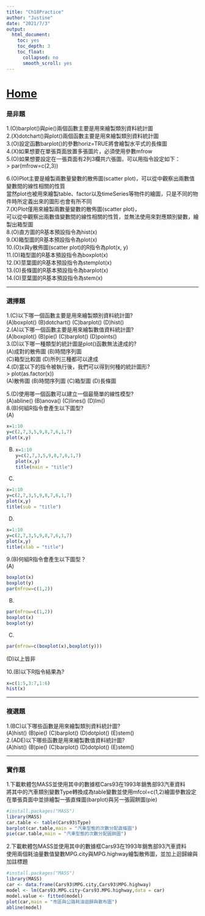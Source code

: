 ```yaml
---
title: "Ch18Practice"
author: "Justine"
date: "2021/7/3"
output:
  html_document:    
    toc: yes    
    toc_depth: 3
    toc_float:    
      collapsed: no   
      smooth_scroll: yes  
---
```

# [Home](Home.html)   

### 是非題        
1.(O)barplot()與pie()兩個函數主要是用來繪製類別資料統計圖        
2.(X)dotchart()與plot()兩個函數主要是用來繪製類別資料統計圖        
3.(O)設定函數barplot()的參數horiz=TRUE將會繪製水平式的長條圖        
4.(X)如果想要在單張頁面放置多張圖片，必須使用參數mfrow       
5.(O)如果想要設定在一張頁面有2列3欄共六張圖，可以用指令設定如下：        
    > par(mfrow=c(2,3))   
    
6.(O)Plot主要是繪製兩數量變數的散佈圖(scatter plot)，可以從中觀察出兩數值變數間的線性相關的性質     
    當然plot也被用來繪製table、factor以及timeSeries等物件的繪圖，只是不同的物件時所定義出來的圖形也會有所不同   
7.(X)Plot僅用來繪製兩數量變數的散佈圖(scatter plot)，       
    可以從中觀察出兩數值變數間的線性相關的性質，並無法使用來對應類別變數，繪製出箱型圖        
8.(O)直方圖的R基本預設指令為hist(x)        
9.(X)箱型圖的R基本預設指令為plot(x)       
10.(O)x與y散佈圖(scatter plot)的R指令為plot(x, y)        
11.(O)箱型圖的R基本預設指令為boxplot(x)       
12.(X)莖葉圖的R基本預設指令為stemplot(x)        
13.(O)長條圖的R基本預設指令為barplot(x)       
14.(O)莖葉圖的R基本預設指令為stem(x)        

---   

### 選擇題    
1.(C)以下哪一個函數主要是用來繪製類別資料統計圖?        
    (A)boxplot() (B)dotchart() (C)barplot() (D)hist()       
2.(A)以下哪一個函數主要是用來繪製數值資料統計圖?        
    (A)boxplot() (B)pie() (C)barplot() (D)points()        
3.(D)以下哪一種類型的統計圖是plot()函數無法達成的?        
    (A)成對的散佈圖 (B)時間序列圖       
    (C)箱型比較圖   (D)所列三種都可以達成       
4.(D)當以下的指令被執行後，我們可以得到何種的統計圖形?        
    > plot(as.factor(x))      
    (A)散佈圖 (B)時間序列圖 (C)箱型圖 (D)長條圖   
    
5.(D)使用哪一個函數可以建立一個最簡單的線性模型?        
    (A)abline() (B)anova() (C)lines() (D)lm()       
8.(B)何組R指令會產生以下圖型?       
(A)
```r
x=1:10
y=c(2,7,3,5,9,8,7,6,1,7)
plot(x,y)
```
(B)
    ```r
x=1:10
y=c(2,7,3,5,9,8,7,6,1,7)
plot(x,y)
title(main = "title")
```
(C)
```r
x=1:10
y=c(2,7,3,5,9,8,7,6,1,7)
plot(x,y)
title(sub = "title")
```
(D)
```r
x=1:10
y=c(2,7,3,5,9,8,7,6,1,7)
plot(x,y)
title(xlab = "title")
```
    
9.(B)何組R指令會產生以下圖型？        
(A)
```r
boxplot(x)
boxplot(y)
par(mfrow=c(1,2))
```
(B)
```r
par(mfrow=c(1,2))
boxplot(x)
boxplot(y)
```
(C)
```r
par(mfrow=c(boxplot(x),boxplot(y)))
```
(D)以上皆非      

10.(B)以下R指令結果為?   
```r
x=c(1:5,3:7,1:6)
hist(x)
```

---   

### 複選題        
1.(BC)以下哪些函數是用來繪製類別資料統計圖?       
    (A)hist() (B)pie() (C)barplot() (D)dotplot() (E)stem()        
2.(ADE)以下哪些函數是用來繪製數值資料統計圖?        
    (A)hist() (B)pie() (C)barplot() (D)dotplot() (E)stem()        
    
---   

### 實作題        
1.下載軟體包MASS並使用其中的數據框Cars93在1993年銷售部93汽車資料        
  將其中的汽車類別變數Type轉換成為table變數並使用mfcol=c(1,2)繪圖參數設定在單張頁面中並排繪製一張直條圖(barplot)與另一張圓餅圖(pie)  
```r
#install.packages("MASS")
library(MASS)
car.table <- table(Cars93$Type)
barplot(car.table,main = "汽車型態的次數分配直條圖")
pie(car.table,main = "汽車型態的次數分配圓餅圖")
```

2.下載軟體包MASS並使用其中的數據框Cars93在1993年銷售部93汽車資料        
  使用兩個耗油量數值變數MPG.city與MPG.highway繪製散佈圖，並加上迴歸線與加註標題       
```r
#install.packages("MASS")
library(MASS)
car <- data.frame(Cars93$MPG.city,Cars93$MPG.highway)
model <- lm(Cars93.MPG.city~Cars93.MPG.highway,data = car)
model.value <- fitted(model)
plot(car,main = "市區與公路耗油迴歸與散布圖")
abline(model) 
```

